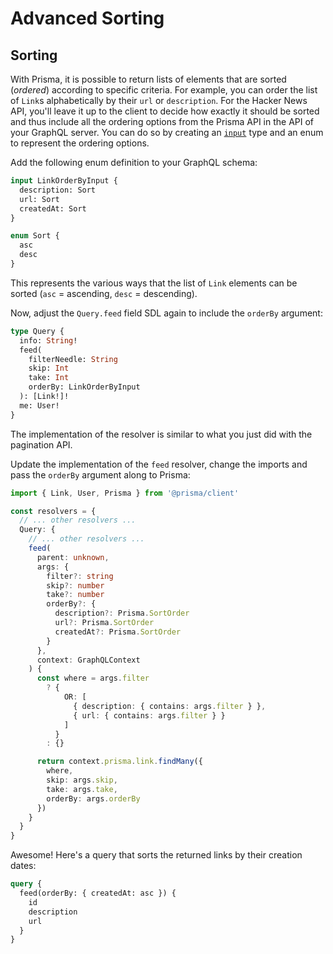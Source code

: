 # Advanced Sorting

## Sorting

With Prisma, it is possible to return lists of elements that are sorted (_ordered_) according to specific criteria.
For example, you can order the list of `Link`s alphabetically by their `url` or `description`.
For the Hacker News API, you'll leave it up to the client to decide how exactly it should be sorted and thus
include all the ordering options from the Prisma API in the API of your GraphQL server. You can do so by creating
an [`input`](https://graphql.org/graphql-js/mutations-and-input-types) type and an enum to represent the ordering options.

Add the following enum definition to your GraphQL schema:

```graphql
input LinkOrderByInput {
  description: Sort
  url: Sort
  createdAt: Sort
}

enum Sort {
  asc
  desc
}
```

This represents the various ways that the list of `Link` elements can be sorted (`asc` = ascending, `desc` = descending).

Now, adjust the `Query.feed` field SDL again to include the `orderBy` argument:

```graphql
type Query {
  info: String!
  feed(
    filterNeedle: String
    skip: Int
    take: Int
    orderBy: LinkOrderByInput
  ): [Link!]!
  me: User!
}
```

The implementation of the resolver is similar to what you just did with the pagination API.

Update the implementation of the `feed` resolver, change the imports and pass the `orderBy` argument along to Prisma:

```ts
import { Link, User, Prisma } from '@prisma/client'

const resolvers = {
  // ... other resolvers ...
  Query: {
    // ... other resolvers ...
    feed(
      parent: unknown,
      args: {
        filter?: string
        skip?: number
        take?: number
        orderBy?: {
          description?: Prisma.SortOrder
          url?: Prisma.SortOrder
          createdAt?: Prisma.SortOrder
        }
      },
      context: GraphQLContext
    ) {
      const where = args.filter
        ? {
            OR: [
              { description: { contains: args.filter } },
              { url: { contains: args.filter } }
            ]
          }
        : {}

      return context.prisma.link.findMany({
        where,
        skip: args.skip,
        take: args.take,
        orderBy: args.orderBy
      })
    }
  }
}
```

Awesome! Here's a query that sorts the returned links by their creation dates:

```graphql
query {
  feed(orderBy: { createdAt: asc }) {
    id
    description
    url
  }
}
```
